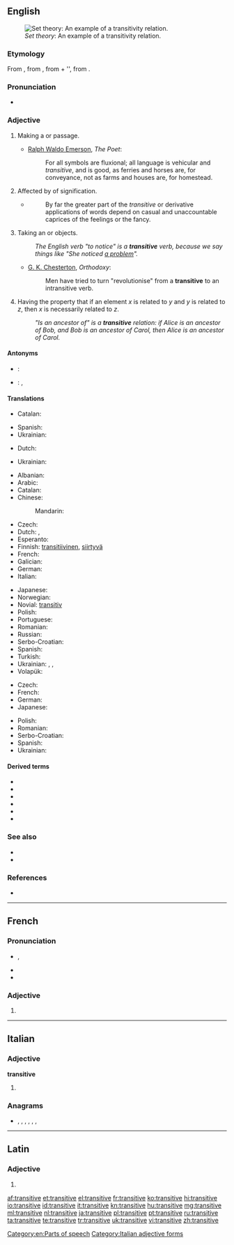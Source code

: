==English==
[[File:Transitive.PNG|thumb|''Set theory'': An example of a transitivity relation.]]

===Etymology===
From {{etyl|la}} {{term|transitivus|lang=la}}, from {{term|transitus|lang=la}}, from {{term|trans||across|lang=la}} + {{term|itus|lang=la}}'', from {{term|eo||to go|lang=la}}.

===Pronunciation===
* {{audio|en-us-transitive.ogg|Audio (US)}}

===Adjective===
{{en-adj|-}}

# Making a {{l|en|transit}} or passage.
#* {{rfdate}} [[w:Ralph Waldo Emerson|Ralph Waldo Emerson]], ''The Poet'':
#*: For all symbols are fluxional; all language is vehicular and ''transitive'', and is good, as ferries and horses are, for conveyance, not as farms and houses are, for homestead.
# Affected by {{l|en|transference}} of signification.
#* {{rfquotek|[[w:John Stuart Mill|John Stuart Mill]]}}
#*: By far the greater part of the ''transitive'' or derivative applications of words depend on casual and unaccountable caprices of the feelings or the fancy.
# {{grammar|of a verb}} Taking an {{l|en|object}} or objects.
#: ''The English verb "to notice" is a '''transitive''' verb, because we say things like "She noticed <u>a problem</u>".''
#* {{rfdate}} [[w:G. K. Chesterton|G. K. Chesterton]], ''Orthodoxy'':
#*: Men have tried to turn "revolutionise" from a '''transitive''' to an intransitive verb.
# {{set theory|of a [[relation]] on a [[set]]}} Having the property that if an element ''x'' is related to ''y'' and ''y'' is related to ''z'', then ''x'' is necessarily related to ''z''.
#: ''"Is an ancestor of" is a '''transitive''' relation: if Alice is an ancestor of Bob, and Bob is an ancestor of Carol, then Alice is an ancestor of Carol.''

====Antonyms====
* {{sense|grammar, of a verb: taking an object}}: {{l|en|intransitive}}
* {{sense|set theory, of a relation on a set}}: {{l|en|intransitive}}, {{l|en|nontransitive}}

====Translations====
{{trans-top|making a transit or passage}}
* Catalan: {{t+|ca|transitiu}}
{{trans-mid}}
* Spanish: {{t|es|transitivo}}
* Ukrainian: {{t+|uk|перехідний|sc=Cyrl}}
{{trans-bottom}}

{{trans-top|affected by transference of signification}}
* Dutch: {{t+|nl|overdrachtelijk}}
{{trans-mid}}
* Ukrainian: {{t-|uk|образний|sc=Cyrl}}
{{trans-bottom}}

{{trans-top|grammar, of a verb: taking an object or objects}}
* Albanian: {{t-|sq|kalimtar}}
* Arabic: {{t-|ar|متعد|alt=متعدٍ|tr=muta`addin}} {{qualifier|indefinite}}
* Catalan: {{t+|ca|transitiu}}
* Chinese:
*: Mandarin: {{t|cmn|及物|tr=jíwù|sc=Hani}}
* Czech: {{t-|cs|přechodný}}
* Dutch: {{t-|nl|overgankelijk}}, {{t-|nl|transitief}}
* Esperanto: {{t-|eo|transitiva}}
* Finnish: [[transitiivinen]], [[siirtyvä]]
* French: {{t+|fr|transitif}}
* Galician: {{t-|gl|transitivo}}
* German: {{t+|de|transitiv}}
* Italian: {{t+|it|transitivo}}
{{trans-mid}}
* Japanese: {{t-|ja|他動|tr=たどう, tadō}}
* Norwegian: {{t+|no|transitiv}}
* Novial: [[transitiv]]
* Polish: {{t+|pl|przechodni}}
* Portuguese: {{t+|pt|transitivo}}
* Romanian: {{t-|ro|tranzitiv}}
* Russian: {{t+|ru|переходный|tr=perexódnyj}}
* Serbo-Croatian: {{t-|sh|prijelazan|alt=prijélazan}}
* Spanish: {{t-|es|transitivo}}
* Turkish: {{t+|tr|geçişli}}
* Ukrainian: {{t+|uk|перехідний|sc=Cyrl}}, {{t-|uk|перехідне дієслово|sc=Cyrl}}, {{t-|uk|форма перехідного дієслова|sc=Cyrl}}
* Volapük: {{t+|vo|loveädik}}
{{trans-bottom}}

{{trans-top|set theory, of a relation on a set}}
* Czech: {{t-|cs|tranzitivní}}
* French: {{t+|fr|transitif}}
* German: {{t+|de|transitiv}}
* Japanese: {{t-|ja|推移的|tr=すいいてき, suiï-teki|sc=Jpan}}
{{trans-mid}}
* Polish: {{t+|pl|przechodni}}
* Romanian: {{t-|ro|tranzitiv}}
* Serbo-Croatian: {{t-|sh|tranzitivan|alt=trȁnzitīvan}}
* Spanish: {{t|es|transitivo}}
* Ukrainian: {{t+|uk|перехідний|sc=Cyrl}}
{{trans-bottom}}

====Derived terms====
* {{l|en|ditransitive}}
* {{l|en|monotransitive}}
* {{l|en|complex transitive}}
* {{l|en|transitively}}
* {{l|en|transitiveness}}
* {{l|en|transitive verb}}

===See also===
* {{l|en|reflexive}}<!--mathematics sense-->
* {{l|en|symmetric}}<!--mathematics sense-->

===References===
* {{R:Webster 1913}}

[[Category:en:Parts of speech]]

----

==French==

===Pronunciation===
* {{IPA|/tʁɑ̃.zi.tiv/|lang=fr}}, {{X-SAMPA|/tRA~.zi.tiv/}}
* {{rhymes|iv|lang=fr}}
* {{homophones|transitives|lang=fr}}

===Adjective===
{{fr-adj-form|f}}

# {{feminine of|transitif|lang=fr}}

----

==Italian==

===Adjective===
'''transitive''' {{p}}

# {{feminine of|transitivo|lang=it}}

===Anagrams===
* {{l|it|intervista}}, {{l|it|intestarvi}}, {{l|it|intraviste}}, {{l|it|rinvestita}}, {{l|it|rinvitaste}}, {{l|it|strinatevi}}, {{l|it|vetrinista}}

[[Category:Italian adjective forms]]

----

==Latin==

===Adjective===
{{la-adj-form|transitīve}}

# {{inflection of|transitivus|transitīvus|voc|m|s|lang=la}}

[[af:transitive]]
[[et:transitive]]
[[el:transitive]]
[[fr:transitive]]
[[ko:transitive]]
[[hi:transitive]]
[[io:transitive]]
[[id:transitive]]
[[it:transitive]]
[[kn:transitive]]
[[hu:transitive]]
[[mg:transitive]]
[[ml:transitive]]
[[nl:transitive]]
[[ja:transitive]]
[[pl:transitive]]
[[pt:transitive]]
[[ru:transitive]]
[[ta:transitive]]
[[te:transitive]]
[[tr:transitive]]
[[uk:transitive]]
[[vi:transitive]]
[[zh:transitive]]